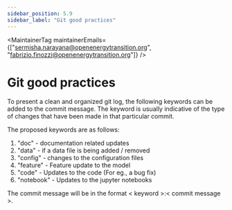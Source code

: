 ```yaml
---
sidebar_position: 5.9
sidebar_label: "Git good practices"
---
```



<MaintainerTag maintainerEmails={["sermisha.narayana@openenergytransition.org", "fabrizio.finozzi@openenergytransition.org"]} />

# Git good practices

To present a clean and organized git log, the following keywords can be added to the commit message. 
The keyword is usually indicative of the type of changes that have been made in that particular commit.

The proposed keywords are as follows:
1. "doc" - documentation related updates
2. "data" - if a data file is being added / removed
3. "config" - changes to the configuration files
4. "feature" - Feature update to the model
5. "code" - Updates to the code (For eg., a bug fix)
6. "notebook" - Updates to the jupyter notebooks

The commit message will be in the format \< keyword >:\< commit message >.
